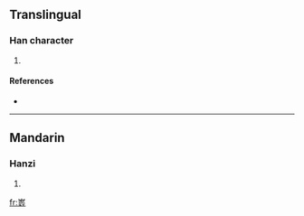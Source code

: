 ==Translingual==

===Han character===
{{Han char|rn=46|rad=山|as=13|sn=16|four=|canj=山一人土 (UMOG), X山一人土 (XUMOG)}}

# {{defn|Han|sort=山13}}

====References====
* {{Han ref|kx=0321.080|dkj=08534|hdz=10800.050|uh=5DB3|ud=23987}}

----

==Mandarin==

===Hanzi===
{{cmn-hanzi|pin=[[dì]] ([[di4]])|wg=ti<sup>4</sup>}}

# {{defn|Mandarin}}

[[fr:嶳]]